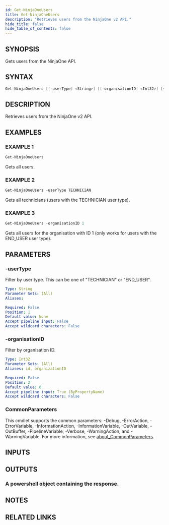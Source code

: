```yaml
---
id: Get-NinjaOneUsers
title: Get-NinjaOneUsers
description: "Retrieves users from the NinjaOne v2 API."
hide_title: false
hide_table_of_contents: false
---
```


## SYNOPSIS

Gets users from the NinjaOne API.

## SYNTAX

```powershell
Get-NinjaOneUsers [[-userType] <String>] [[-organisationID] <Int32>] [<CommonParameters>]
```

## DESCRIPTION

Retrieves users from the NinjaOne v2 API.

## EXAMPLES

### EXAMPLE 1

```powershell
Get-NinjaOneUsers
```

Gets all users.

### EXAMPLE 2

```powershell
Get-NinjaOneUsers -userType TECHNICIAN
```

Gets all technicians (users with the TECHNICIAN user type).

### EXAMPLE 3

```powershell
Get-NinjaOneUsers -organisationID 1
```

Gets all users for the organisation with ID 1 (only works for users with the END_USER user type).

## PARAMETERS

### -userType

Filter by user type.
This can be one of "TECHNICIAN" or "END_USER".

```yaml
Type: String
Parameter Sets: (All)
Aliases:

Required: False
Position: 1
Default value: None
Accept pipeline input: False
Accept wildcard characters: False
```

### -organisationID

Filter by organisation ID.

```yaml
Type: Int32
Parameter Sets: (All)
Aliases: id, organizationID

Required: False
Position: 2
Default value: 0
Accept pipeline input: True (ByPropertyName)
Accept wildcard characters: False
```

### CommonParameters

This cmdlet supports the common parameters: -Debug, -ErrorAction, -ErrorVariable, -InformationAction, -InformationVariable, -OutVariable, -OutBuffer, -PipelineVariable, -Verbose, -WarningAction, and -WarningVariable. For more information, see [about_CommonParameters](http://go.microsoft.com/fwlink/?LinkID=113216).

## INPUTS

## OUTPUTS

### A powershell object containing the response.

## NOTES

## RELATED LINKS
